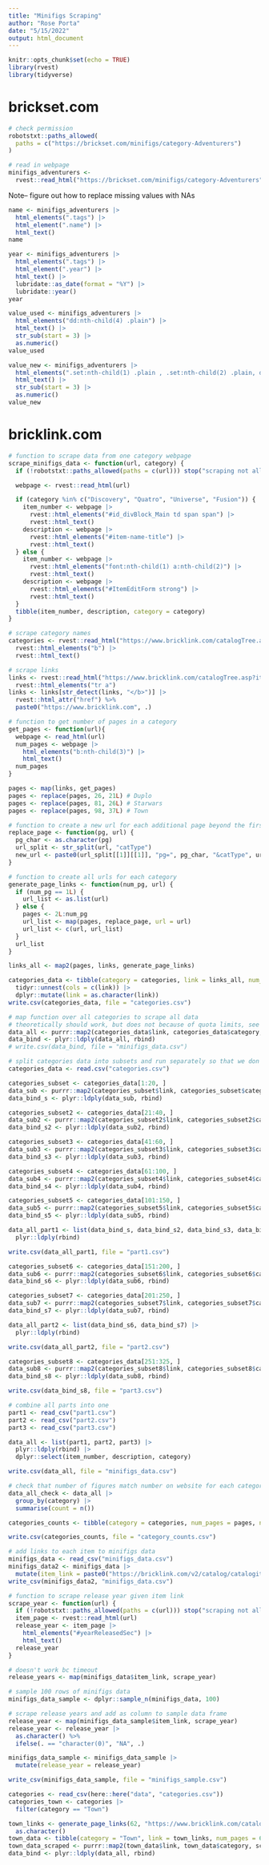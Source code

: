 ```yaml
---
title: "Minifigs Scraping"
author: "Rose Porta"
date: "5/15/2022"
output: html_document
---
```


```r
knitr::opts_chunk$set(echo = TRUE)
library(rvest)
library(tidyverse)
```

# brickset.com

```r
# check permission
robotstxt::paths_allowed(
  paths = c("https://brickset.com/minifigs/category-Adventurers")
)
```

```r
# read in webpage
minifigs_adventurers <-
  rvest::read_html("https://brickset.com/minifigs/category-Adventurers")
```

Note-- figure out how to replace missing values with NAs
```r
name <- minifigs_adventurers |>
  html_elements(".tags") |>
  html_element(".name") |>
  html_text()
name
```

```r
year <- minifigs_adventurers |>
  html_elements(".tags") |>
  html_element(".year") |>
  html_text() |>
  lubridate::as_date(format = "%Y") |>
  lubridate::year()
year
```

```r
value_used <- minifigs_adventurers |>
  html_elements("dd:nth-child(4) .plain") |>
  html_text() |>
  str_sub(start = 3) |>
  as.numeric()
value_used
```

```r
value_new <- minifigs_adventurers |>
  html_elements(".set:nth-child(1) .plain , .set:nth-child(2) .plain, dd:nth-child(4) .plain") |>
  html_text() |>
  str_sub(start = 3) |>
  as.numeric()
value_new
```


# bricklink.com

```r
# function to scrape data from one category webpage
scrape_minifigs_data <- function(url, category) {
  if (!robotstxt::paths_allowed(paths = c(url))) stop("scraping not allowed, cannot proceed")

  webpage <- rvest::read_html(url)

  if (category %in% c("Discovery", "Quatro", "Universe", "Fusion")) {
    item_number <- webpage |>
      rvest::html_elements("#id_divBlock_Main td span span") |>
      rvest::html_text()
    description <- webpage |>
      rvest::html_elements("#item-name-title") |>
      rvest::html_text()
  } else {
    item_number <- webpage |>
      rvest::html_elements("font:nth-child(1) a:nth-child(2)") |>
      rvest::html_text()
    description <- webpage |>
      rvest::html_elements("#ItemEditForm strong") |>
      rvest::html_text()
  }
  tibble(item_number, description, category = category)
}
```


```r
# scrape category names
categories <- rvest::read_html("https://www.bricklink.com/catalogTree.asp?itemType=M") |>
  rvest::html_elements("b") |>
  rvest::html_text()
```

```r
# scrape links
links <- rvest::read_html("https://www.bricklink.com/catalogTree.asp?itemType=M") |>
  rvest::html_elements("tr a")
links <- links[str_detect(links, "</b>")] |>
  rvest::html_attr("href") %>%
  paste0("https://www.bricklink.com", .)
```

```r
# function to get number of pages in a category
get_pages <- function(url){
  webpage <- read_html(url)
  num_pages <- webpage |>
    html_elements("b:nth-child(3)") |> 
    html_text()
  num_pages
}
```

```r
pages <- map(links, get_pages)
pages <- replace(pages, 26, 21L) # Duplo
pages <- replace(pages, 81, 26L) # Starwars
pages <- replace(pages, 98, 37L) # Town
```

```r
# function to create a new url for each additional page beyond the first page
replace_page <- function(pg, url) {
  pg_char <- as.character(pg)
  url_split <- str_split(url, "catType")
  new_url <- paste0(url_split[[1]][[1]], "pg=", pg_char, "&catType", url_split[[1]][[2]])
}

# function to create all urls for each category
generate_page_links <- function(num_pg, url) {
  if (num_pg == 1L) {
    url_list <- as.list(url)
  } else {
    pages <- 2L:num_pg
    url_list <- map(pages, replace_page, url = url)
    url_list <- c(url, url_list)
  }
  url_list
}
```

```r
links_all <- map2(pages, links, generate_page_links)
```

```r
categories_data <- tibble(category = categories, link = links_all, num_pages = pages) |>
  tidyr::unnest(cols = c(link)) |>
  dplyr::mutate(link = as.character(link))
write.csv(categories_data, file = "categories.csv")
```

```r
# map function over all categories to scrape all data
# theoretically should work, but does not because of quota limits, see below
data_all <- purrr::map2(categories_data$link, categories_data$category, scrape_minifigs_data)
data_bind <- plyr::ldply(data_all, rbind)
# write.csv(data_bind, file = "minifigs_data.csv")
```


```r
# split categories data into subsets and run separately so that we don't max out on the quota limit
categories_data <- read.csv("categories.csv")

categories_subset <- categories_data[1:20, ]
data_sub <- purrr::map2(categories_subset$link, categories_subset$category, scrape_minifigs_data)
data_bind_s <- plyr::ldply(data_sub, rbind)

categories_subset2 <- categories_data[21:40, ]
data_sub2 <- purrr::map2(categories_subset2$link, categories_subset2$category, scrape_minifigs_data)
data_bind_s2 <- plyr::ldply(data_sub2, rbind)

categories_subset3 <- categories_data[41:60, ]
data_sub3 <- purrr::map2(categories_subset3$link, categories_subset3$category, scrape_minifigs_data)
data_bind_s3 <- plyr::ldply(data_sub3, rbind)

categories_subset4 <- categories_data[61:100, ]
data_sub4 <- purrr::map2(categories_subset4$link, categories_subset4$category, scrape_minifigs_data)
data_bind_s4 <- plyr::ldply(data_sub4, rbind)

categories_subset5 <- categories_data[101:150, ]
data_sub5 <- purrr::map2(categories_subset5$link, categories_subset5$category, scrape_minifigs_data)
data_bind_s5 <- plyr::ldply(data_sub5, rbind)

data_all_part1 <- list(data_bind_s, data_bind_s2, data_bind_s3, data_bind_s4, data_bind_s5) |>
  plyr::ldply(rbind)

write.csv(data_all_part1, file = "part1.csv")

categories_subset6 <- categories_data[151:200, ]
data_sub6 <- purrr::map2(categories_subset6$link, categories_subset6$category, scrape_minifigs_data)
data_bind_s6 <- plyr::ldply(data_sub6, rbind)

categories_subset7 <- categories_data[201:250, ]
data_sub7 <- purrr::map2(categories_subset7$link, categories_subset7$category, scrape_minifigs_data)
data_bind_s7 <- plyr::ldply(data_sub7, rbind)

data_all_part2 <- list(data_bind_s6, data_bind_s7) |>
  plyr::ldply(rbind)

write.csv(data_all_part2, file = "part2.csv")

categories_subset8 <- categories_data[251:325, ]
data_sub8 <- purrr::map2(categories_subset8$link, categories_subset8$category, scrape_minifigs_data)
data_bind_s8 <- plyr::ldply(data_sub8, rbind)

write.csv(data_bind_s8, file = "part3.csv")
```


```r
# combine all parts into one
part1 <- read_csv("part1.csv")
part2 <- read_csv("part2.csv")
part3 <- read_csv("part3.csv")

data_all <- list(part1, part2, part3) |>
  plyr::ldply(rbind) |>
  dplyr::select(item_number, description, category)

write.csv(data_all, file = "minifigs_data.csv")

# check that number of figures match number on website for each category
data_all_check <- data_all |>
  group_by(category) |>
  summarise(count = n())

categories_counts <- tibble(category = categories, num_pages = pages, num_figs = data_all_check$count, link = links)

write.csv(categories_counts, file = "category_counts.csv")
```

```r
# add links to each item to minifigs data
minifigs_data <- read_csv("minifigs_data.csv")
minifigs_data2 <- minifigs_data |>
  mutate(item_link = paste0("https://bricklink.com/v2/catalog/catalogitem.page?M=", item_number))
write_csv(minifigs_data2, "minifigs_data.csv")
```

```r
# function to scrape release year given item link
scrape_year <- function(url) {
  if (!robotstxt::paths_allowed(paths = c(url))) stop("scraping not allowed, cannot proceed")
  item_page <- rvest::read_html(url)
  release_year <- item_page |> 
    html_elements("#yearReleasedSec") |> 
    html_text()
  release_year
}
```

```r
# doesn't work bc timeout
release_years <- map(minifigs_data$item_link, scrape_year)
```

```r
# sample 100 rows of minifigs data
minifigs_data_sample <- dplyr::sample_n(minifigs_data, 100)

# scrape release years and add as column to sample data frame
release_year <- map(minifigs_data_sample$item_link, scrape_year)
release_year <- release_year |> 
  as.character() %>% 
  ifelse(. == "character(0)", "NA", .)

minifigs_data_sample <- minifigs_data_sample |> 
  mutate(release_year = release_year)

write_csv(minifigs_data_sample, file = "minifigs_sample.csv")
```

```r
categories <- read_csv(here::here("data", "categories.csv"))
categories_town <- categories |> 
  filter(category == "Town")
```

```r
town_links <- generate_page_links(62, "https://www.bricklink.com/catalogList.asp?catType=M&catString=67") |> 
  as.character()
town_data <- tibble(category = "Town", link = town_links, num_pages = 62L)
town_data_scraped <- purrr::map2(town_data$link, town_data$category, scrape_minifigs_data)
data_bind <- plyr::ldply(data_all, rbind)
```

